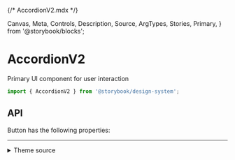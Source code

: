 {/* AccordionV2.mdx */}

  Canvas,
  Meta,
  Controls,
  Description,
  Source,
  ArgTypes,
  Stories,
  Primary,
} from '@storybook/blocks';


<Meta of={AccordionV2Stories} />

# AccordionV2

Primary UI component for user interaction

```js
import { AccordionV2 } from '@storybook/design-system';
```

<Primary />

## API

Button has the following properties:

<Controls />

<Stories includePrimary={false} />

<hr />

<details>
<summary>Theme source</summary>

<Source dark language='jsx' code={ThemeFile} />
</details>
